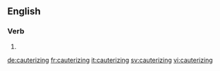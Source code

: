 
==English==

===Verb===
{{head|en|present participle}}

# {{present participle of|cauterize|lang=en}}

[[de:cauterizing]]
[[fr:cauterizing]]
[[it:cauterizing]]
[[sv:cauterizing]]
[[vi:cauterizing]]